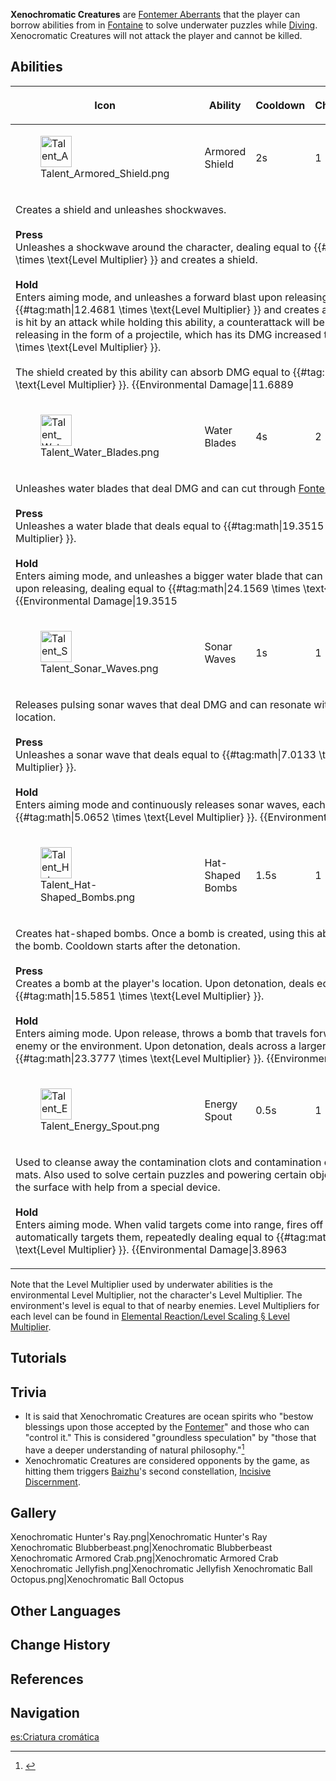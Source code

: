 {{Terminology Infobox
|image  = Xenochromatic Jellyfish.png
|type   = Exploration
|region = Fontaine
}}
'''Xenochromatic Creatures''' are [[Fontemer Aberrant]]s that the player can borrow abilities from in [[Fontaine]] to solve underwater puzzles while [[Diving]]. Xenocromatic Creatures will not attack the player and cannot be killed.

==Abilities==
{{See also|Elemental Reaction/Level Scaling}}
{| class="wikitable tdc3 tdc4"
! style="width:60px;" | Icon !! style="width:130px;" | Ability !! style="width:80px;" | Cooldown !! style="width:80px;" | Charges !! Source
|-
| id="Xenochromatic Armored Crab" | [[File:Talent Armored Shield.png|50px]] || Armored Shield || 2s || 1 || Xenochromatic [[Armored Crab]]
|-
| colspan="5" | Creates a shield and unleashes shockwaves.<br><br><!--
-->'''Press'''<br><!--
-->Unleashes a shockwave around the character, dealing {{Color|AoE True Physical DMG}} equal to {{#tag:math|11.6889 \times \text{Level Multiplier} }} and creates a shield.<br><br><!--
-->'''Hold'''<br><!--
-->Enters aiming mode, and unleashes a forward blast upon releasing, dealing {{Color|AoE True Physical DMG}} equal to {{#tag:math|12.4681 \times \text{Level Multiplier} }} and creates a shield. If the character is hit by an attack while holding this ability, a counterattack will be unleashed upon releasing in the form of a projectile, which has its DMG increased to {{#tag:math|46.8202 \times \text{Level Multiplier} }}.<br><br><!--
-->The shield created by this ability can absorb DMG equal to {{#tag:math|3.2 \times \text{Level Multiplier} }}.
{{Environmental Damage|11.6889||12.4681|46.8202|3.2|header=Press DMG|header2=Hold DMG|header3=Counterattack DMG|header4=Shield HP|tableonly=1}}
{{Collapsible|2=Advanced Properties|collapsed=1|{{Advanced Properties
|title   = Press DMG/Hold DMG
|gu      = &mdash;
|icdtag  = none
|poise   = 90
|impulse = 5
|blunt   = 1

|title2   = Counterattack DMG
|gu2      = &mdash;
|icdtag2  = none
|poise2   = 50
|impulse2 = 2
}}}}
{{Collapsible|2=Preview|collapsed=1|{{Preview
|file1    = Xenochromatic Creature Armored Shield
|caption1 = Press

|file2    = Xenochromatic Creature Armored Shield 2
|caption2 = Hold

|file3    = Xenochromatic Creature Armored Shield 3
|caption3 = Hold Counterattack
}}}}
|-
| id="Xenochromatic Hunter's Ray" | [[File:Talent Water Blades.png|50px]] || Water Blades || 4s || 2 || Xenochromatic [[Hunter's Ray]]
|-
| colspan="5" | Unleashes water blades that deal DMG and can cut through [[Fontemer Seagrass]].<br><br><!--
-->'''Press'''<br><!--
-->Unleashes a water blade that deals {{Color|True Physical DMG}} equal to {{#tag:math|19.3515 \times \text{Level Multiplier} }}.<br><br><!--
-->'''Hold'''<br><!--
-->Enters aiming mode, and unleashes a bigger water blade that can pierce through targets upon releasing, dealing {{Color|True Physical DMG}} equal to {{#tag:math|24.1569 \times \text{Level Multiplier} }}.
{{Environmental Damage|19.3515||24.1569|header=Press DMG|header2=Hold DMG|tableonly=1}}
{{Collapsible|2=Advanced Properties|collapsed=1|{{Advanced Properties
|title   = Press DMG
|gu      = &mdash;
|icdtag  = none
|poise   = 120
|impulse = 2

|title2   = Hold DMG
|gu2      = &mdash;
|icdtag2  = none
|poise2   = 120
|impulse2 = 5
}}}}
{{Collapsible|2=Preview|collapsed=1|{{Preview
|file1    = Xenochromatic Creature Water Blades
|caption1 = Press

|file2    = Xenochromatic Creature Water Blades 2
|caption2 = Hold
}}}}
|-
| id="Xenochromatic Blubberbeast" | [[File:Talent Sonar Waves.png|50px]] || Sonar Waves || 1s || 1 || Xenochromatic [[Blubberbeast]]
|-
| colspan="5" | Releases pulsing sonar waves that deal DMG and can resonate with objects to mark their location.<br><br><!--
-->'''Press'''<br><!--
-->Unleashes a sonar wave that deals {{Color|True Physical DMG}} equal to {{#tag:math|7.0133 \times \text{Level Multiplier} }}.<br><br><!--
-->'''Hold'''<br><!--
-->Enters aiming mode and continuously releases sonar waves, each dealing {{Color|True Physical DMG}} equal to {{#tag:math|5.0652 \times \text{Level Multiplier} }}.
{{Environmental Damage|7.0133||5.0652|header=Press DMG|header2=Hold DMG|tableonly=1}}
{{Collapsible|2=Advanced Properties|collapsed=1|{{Advanced Properties
|title   = Sonar Wave
|gu      = &mdash;
|icdtag  = none
|poise   = 0
|impulse = 0
|blunt   = 1
}}}}
{{Collapsible|2=Preview|collapsed=1|{{Preview
|file1    = Xenochromatic Creature Sonar Waves
|caption1 = Press

|file2    = Xenochromatic Creature Sonar Waves 2
|caption2 = Hold
}}}}
|-
| id="Xenochromatic Jellyfish" | [[File:Talent Hat-Shaped Bombs.png|50px]] || Hat-Shaped Bombs || 1.5s || 1 || Xenochromatic [[Hat Jellyfish|Jellyfish]]
|-
| colspan="5" | Creates hat-shaped bombs. Once a bomb is created, using this ability again will detonate the bomb. Cooldown starts after the detonation.<br><br><!--
-->'''Press'''<br><!--
-->Creates a bomb at the player's location. Upon detonation, deals {{Color|AoE True Physical DMG}} equal to {{#tag:math|15.5851 \times \text{Level Multiplier} }}.<br><br><!--
-->'''Hold'''<br><!--
-->Enters aiming mode. Upon release, throws a bomb that travels forward until it hits an enemy or the environment. Upon detonation, deals {{Color|True AoE Physical DMG}} across a larger area equal to {{#tag:math|23.3777 \times \text{Level Multiplier} }}.
{{Environmental Damage|15.5851||23.3777|header=Press DMG|header2=Hold DMG|tableonly=1}}
{{Collapsible|2=Advanced Properties|collapsed=1|{{Advanced Properties
|title   = Hat-Shaped Bomb
|gu      = &mdash;
|icdtag  = none
|poise   = 90
|impulse = 5
|blunt   = 1
}}}}
{{Collapsible|2=Preview|collapsed=1|{{Preview
|file1    = Xenochromatic Creature Hat-Shaped Bombs
|caption1 = Press

|file2    = Xenochromatic Creature Hat-Shaped Bombs 2
|caption2 = Hold
}}}}
|-
| id="Xenochromatic Ball Octopus" | [[File:Talent Energy Spout.png|50px]] || Energy Spout || 0.5s || 1 || Xenochromatic [[Ball Octopus]]
|-
| colspan="5" | Used to cleanse away the contamination clots and contamination cores from the bacterial mats. Also used to solve certain puzzles and powering certain objects. Can be used on the surface with help from a special device.<br><br><!--
-->'''Hold'''<br><!--
-->Enters aiming mode. When valid targets come into range, fires off a laser that automatically targets them, repeatedly dealing {{Color|True Physical DMG}} equal to {{#tag:math|3.8963 \times \text{Level Multiplier} }}.
{{Environmental Damage|3.8963||header=DoT|tableonly=1}}
{{Collapsible|2=Advanced Properties|collapsed=1|{{Advanced Properties
|title   = Energy Spout
|gu      = &mdash;
|icdtag  = none
|poise   = 10
|impulse = 1
}}}}
{{Collapsible|2=Preview|collapsed=1|{{Preview
|file = Xenochromatic Creature Energy Spout
}}}}
|}
Note that the Level Multiplier used by underwater abilities is the environmental Level Multiplier, not the character's Level Multiplier. The environment's level is equal to that of nearby enemies. Level Multipliers for each level can be found in [[Elemental Reaction/Level Scaling#Level Multiplier|Elemental Reaction/Level Scaling § Level Multiplier]].

==Tutorials==
{{Tutorial|Abilities of the Transoceanic Sourcewater and Xenochromatic Creatures; Xenochromatic Hunter's Ray's Ability; Xenochromatic Blubberbeast's Ability; Xenochromatic Armored Crab's Ability; Xenochromatic Jellyfish's Ability; The Abilities of the Xenochromatic Ball Octopus; A Machine With Xenochromatic Ball Octopus Abilities?}}

==Trivia==
* It is said that Xenochromatic Creatures are ocean spirits who "bestow blessings upon those accepted by the [[Fontemer]]" and those who can "control it." This is considered "groundless speculation" by "those that have a deeper understanding of natural philosophy."<ref>{{Ref/Enemy|Hunter's Ray}}</ref>
* Xenochromatic Creatures are considered opponents by the game, as hitting them triggers [[Baizhu]]'s second constellation, [[Incisive Discernment]].

==Gallery==
<gallery>
Xenochromatic Hunter's Ray.png|Xenochromatic Hunter's Ray
Xenochromatic Blubberbeast.png|Xenochromatic Blubberbeast
Xenochromatic Armored Crab.png|Xenochromatic Armored Crab
Xenochromatic Jellyfish.png|Xenochromatic Jellyfish
Xenochromatic Ball Octopus.png|Xenochromatic Ball Octopus
</gallery>

==Other Languages==
{{Other Languages
|en      = Xenochromatic Creature
|zhs     = 异色生物
|zhs_rm  = Yìsè Shēngwù
|zht     = 異色生物
|zht_rm  = Yìsè Shēngwù
|zh_tl   = Different-Colored Organism
|ja      = 亜種生物
|ja_rm   = Ashu Seibutsu
|ja_tl   = 
|ko      = 이색 생물
|ko_tl   = Different-Colored Organism
|es      = Criatura cromática
|es_tl   = Chromatic Creature
|fr      = Créature xénochromatique
|fr_tl   = Xenochromatic Creature
|ru      = Ксенохромное существо
|ru_tl   = Xenochrome Creature
|th      = สิ่งมีชีวิตสีพิเศษ
|th_rm   = 
|th_tl   = 
|vi      = {{tt|Sinh Vật|生物}} {{tt|Dị Sắc|异色}}
|vi_tl   = Different-Colored Organism{{Sino|vi|part=1}}
|de      = Xenochromatische Kreatur
|de_tl   = Xenochromatic Creature
|id      = Makhluk Xenochromatic
|id_tl   = Xenochromatic Creature
|pt      = Criatura Heterocromática
|pt_tl   = 
|tr      = Alacalı Canlı
|tr_tl   = Variegated Living
|it      = Creature xenocromatiche
|it_tl   = 
}}

==Change History==
{{Change History|4.0}}

==References==
{{Reflist}}

==Navigation==
{{Exploration Navbox|Fontaine}}

[[es:Criatura cromática]]